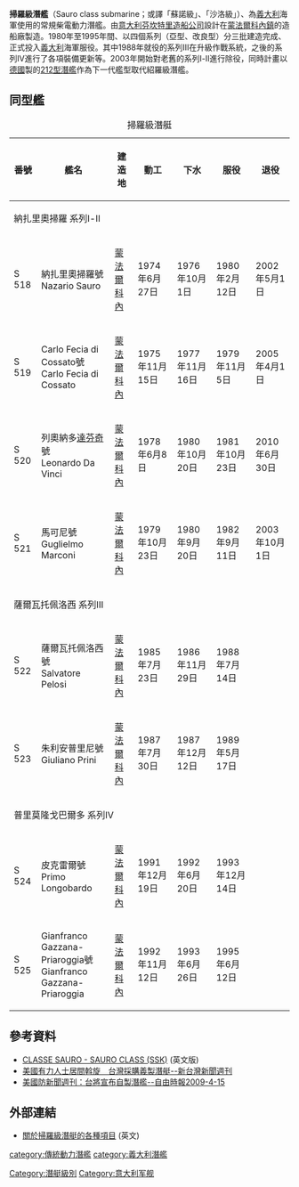 {{Link style|time=2015-12-12T02:12:04+00:00}}
{{潜艇
|名称= 掃羅級潛艦
|图片= [[File:Sauro_class.jpg|300px]]
|照片说明= 
|舰种= [[柴電動力|柴電攻擊潛艦]]
|命名= 
|拥有国={{義大利}}<br>[[:en:Fincantieri|意大利芬坎特里造船公司]]設計製造
|前型= 托蒂級潛艦
|次型= [[212型潛艦|托達羅級潛艦]]
|同型= 納扎里奧掃羅系列Ⅰ-Ⅱ <br>薩爾瓦托佩洛西系列Ⅲ <br>普里莫隆戈巴爾多系列Ⅳ<br>分三批、四亞系共等8艘
|竣工= 1988年4月-1991年
|结局= 5艘升級服役中、3艘除役
|水上吃水= 5.7-6.3米
|水上排水量= 1,456噸（系列Ⅰ-Ⅱ）<br>1,476噸（系列Ⅲ） <br>1,650噸（系列Ⅳ）
|水下排水量= 1,630噸（系列Ⅰ-Ⅱ） <br>1,650噸（系列Ⅲ） <br>1,860噸（系列Ⅳ）
|极限潜深= 300米
|长度= 63.8-66米
|阔度= 6.83米
|动力系统= 3 × [[柴油引擎|柴油引擎]][[發電機|發電機]]<br>1 × [[電動機|電動機]]
|叶轴= 單軸7葉螺旋槳
|水上极速= 12節
|潜行极速= 19-20節
|乘员= 55名（系列Ⅰ-Ⅱ）-57名（系列Ⅲ-Ⅳ）
|鱼雷= 6 × 533mm魚雷管<br>最大12枚[[A184魚雷|A184魚雷]]或24枚[[水雷|水雷]]
|导弹= 
|其他武装=
|结构= 單殼
|自持力= 
|续航力= 20,400km（水面航速11節）<br>463km（水中航速4節）
|其他= STN Atlas ISUS-9020型聲納
}}

'''掃羅級潛艦'''（Sauro class submarine；或譯「蘇諾級」、「沙洛級」）、為[[義大利|義大利]]海軍使用的常規柴電動力潛艦。由[[:en:Fincantieri|意大利芬坎特里造船公司]]設計在[[:en:Monfalcone|蒙法爾科內鎮]]的造船廠製造。1980年至1995年間、以四個系列（亞型、改良型）分三批建造完成、正式投入[[義大利|義大利]]海軍服役。其中1988年就役的系列Ⅲ在升級作戰系統，之後的系列Ⅳ進行了各項裝備更新等。2003年開始對老舊的系列Ⅰ-Ⅱ進行除役，同時計畫以[[德國|德國]]製的[[212型潛艦|212型潛艦]]作為下一代艦型取代紹羅級潛艦。

==同型艦==
{|class=wikitable
|+掃羅級潛艇
|-
! 番號 || 艦名 || 建造地 || 動工 || 下水 || 服役 || 退役
|-
!colspan="8"|納扎里奧掃羅 系列Ⅰ-Ⅱ
|-
|S 518||納扎里奧掃羅號<br />Nazario Sauro||[[:en:Monfalcone|蒙法爾科內]]||1974年6月27日||1976年10月1日||1980年2月12日||2002年5月1日
|-
|S 519||Carlo Fecia di Cossato號<br />Carlo Fecia di Cossato||[[:en:Monfalcone|蒙法爾科內]]||1975年11月15日||1977年11月16日||1979年11月5日||2005年4月1日
|-
|S 520||列奧納多[[達芬奇|達芬奇]]號<br />Leonardo Da Vinci||[[:en:Monfalcone|蒙法爾科內]]||1978年6月8日||1980年10月20日||1981年10月23日||2010年6月30日
|-
|S 521||馬可尼號<br />Guglielmo Marconi||[[:en:Monfalcone|蒙法爾科內]]||1979年10月23日||1980年9月20日||1982年9月11日||2003年10月1日
|-
!colspan="8"|薩爾瓦托佩洛西 系列Ⅲ 
|-
|S 522||薩爾瓦托佩洛西號<br />Salvatore Pelosi||[[:en:Monfalcone|蒙法爾科內]]||1985年7月23日||1986年11月29日||1988年7月14日||
|-
|S 523||朱利安普里尼號<br />Giuliano Prini||[[:en:Monfalcone|蒙法爾科內]]||1987年7月30日||1987年12月12日||1989年5月17日||
|-
!colspan="8"|普里莫隆戈巴爾多 系列Ⅳ
|-
|S 524||皮克雷爾號<br />Primo Longobardo||[[:en:Monfalcone|蒙法爾科內]]||1991年12月19日||1992年6月20日||1993年12月14日||
|-
|S 525||Gianfranco Gazzana-Priaroggia號<br />Gianfranco Gazzana-Priaroggia||[[:en:Monfalcone|蒙法爾科內]]||1992年11月12日||1993年6月26日||1995年6月12日||
|}
{{clear}}

==參考資料==
{{refbegin}}
* [http://web.tiscali.it/sottomarini/sauro.htm  CLASSE SAURO - SAURO CLASS (SSK)] {{Wayback|url=http://web.tiscali.it/sottomarini/sauro.htm |date=20160305131041 }} (英文版)
* [http://www.newtaiwan.com.tw/bulletinview.jsp?bulletinid=6870  美國有力人士居間斡旋　台灣採購義製潛艇--新台灣新聞週刊]{{dead link|date=2018年3月 |bot=InternetArchiveBot |fix-attempted=yes }}
* [https://web.archive.org/web/20090417052012/http://www.libertytimes.com.tw/2009/new/apr/15/today-p5.htm 美國防新聞週刊：台將宣布自製潛艦--自由時報2009-4-15]
{{refend}}

==外部連結==
* [https://web.archive.org/web/20100304171506/http://www.nti.org/db/submarines/italy/index.html  關於掃羅級潛艇的各種項目] (英文) 

{{Ship classes of the Marina Militare}}

[[category:傳統動力潛艦|category:傳統動力潛艦]]
[[category:義大利潛艦|category:義大利潛艦]]
[[Category:潛艇級別|Category:潛艇級別]]
[[Category:意大利军舰|Category:意大利军舰]]